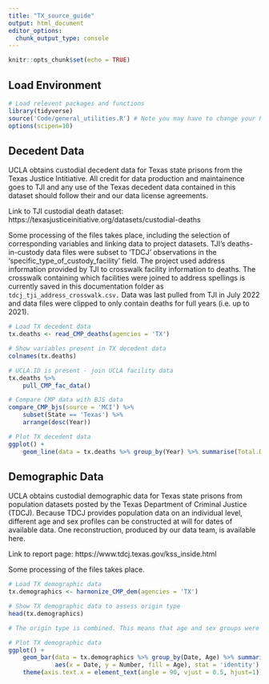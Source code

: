 ```yaml
---
title: "TX_source_guide"
output: html_document
editor_options: 
  chunk_output_type: console
---
```


```r
knitr::opts_chunk$set(echo = TRUE)
```

## Load Environment

```r
# Load relevent packages and functions
library(tidyverse)
source('Code/general_utilities.R') # Note you may have to change your Rmarkdown option for evaluate chunks to project instead of document
options(scipen=10)
```

## Decedent Data

UCLA obtains custodial decedent data for Texas state prisons from the Texas Justice Intitiative. All credit for data production and maintainence goes to TJI and any use of the Texas decedent data contained in this dataset should follow their and our data license agreements.

Link to TJI custodial death dataset: https://texasjusticeinitiative.org/datasets/custodial-deaths

Some processing of the files takes place, including the selection of corresponding variables and linking data to project datasets. TJI's deaths-in-custody data files were subset to 'TDCJ' observations in the 'specific_type_of_custody_facility' field. The project used address information provided by TJI to crosswalk facility information to deaths. The crosswalk containing which facilities were joined to address spellings is currently saved in this documentation folder as `tdcj_tji_address_crosswalk.csv.` Data was last pulled from TJI in July 2022 and data files were clipped to only contain deaths for full years (i.e. up to 2021).

```r
# Load TX decedent data
tx.deaths <- read_CMP_deaths(agencies = 'TX')

# Show variables present in TX decedent data
colnames(tx.deaths)

# UCLA.ID is present - join UCLA facility data
tx.deaths %>%
    pull_CMP_fac_data()

# Compare CMP data with BJS data
compare_CMP_bjs(source = 'MCI') %>%
    subset(State == 'Texas') %>%
    arrange(desc(Year))

# Plot TX decedent data 
ggplot() +
    geom_line(data = tx.deaths %>% group_by(Year) %>% summarise(Total.Deaths = n()),aes(x = Year, y = Total.Deaths))

```


## Demographic Data

UCLA obtains custodial demographic data for Texas state prisons from population datasets posted by the Texas Department of Criminal Justice (TDCJ). Because TDCJ provides population data on an individual level, different age and sex profiles can be constructed at will for dates of available data. One reconstruction, produced by our data team, is available here.

Link to report page: https://www.tdcj.texas.gov/kss_inside.html

Some processing of the files takes place. 

```r
# Load TX demographic data
tx.demographics <- harmonize_CMP_dem(agencies = 'TX')

# Show TX demographic data to assess origin type
head(tx.demographics)

# The origin type is combined. This means that age and sex groups were aggregated and reported together.  

# Plot TX demographic data 
ggplot() +
    geom_bar(data = tx.demographics %>% group_by(Date, Age) %>% summarise(Number = sum(Number, na.rm = TRUE)),
             aes(x = Date, y = Number, fill = Age), stat = 'identity') +
    theme(axis.text.x = element_text(angle = 90, vjust = 0.5, hjust=1)) # To see dates on x axis



```

